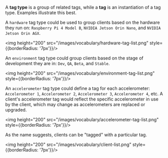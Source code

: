 A **tag type** is a group of related tags, while a **tag** is an instantiation of a tag type. Examples illustrate this best.

A `hardware` tag type could be used to group clients based on the hardware they run on: `Raspberry Pi 4 Model B`, `NVIDIA Jetson Orin Nano`, and `NVIDIA Jetson Orin AGX`.

<img height="200" src="/images/vocabulary/hardware-tag-list.png" style={{borderRadius: '7px'}}/>

An `environment` tag type could group clients based on the stage of development they are in: `Dev`, `QA`, `Beta`, and `Stable`.

<img height="200" src="/images/vocabulary/environment-tag-list.png" style={{borderRadius: '7px'}}/>

An `accelerometer` tag type could define a tag for each accelerometer: `Accelerometer 1`, `Accelerometer 2`, `Accelerometer 3`, `Accelerometer 4`, etc. A client's accelerometer tag would reflect the specific accelerometer in use by the client, which may change as accelerometers are replaced or upgraded.

<img height="200" src="/images/vocabulary/accelerometer-tag-list.png" style={{borderRadius: '7px'}}/>

As the name suggests, clients can be "tagged" with a particular tag.

<img height="200" src="/images/vocabulary/client-list.png" style={{borderRadius: '7px'}}/>